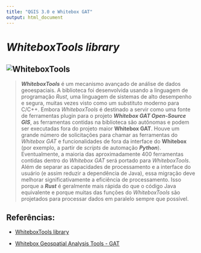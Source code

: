 ```yaml
---
title: "QGIS 3.0 e Whitebox GAT"
output: html_document
---
```


# *WhiteboxTools library*

![WhiteboxTools](/img/whiteboxtoolslogoblue.png)
---
>***WhiteboxTools*** é um mecanismo avançado de análise de dados geoespaciais.
A biblioteca foi desenvolvida usando a linguagem de programação *Rust*, uma linguagem de sistemas de alto desempenho e segura, muitas vezes visto como um substituto moderno para C/C++.
Embora *WhiteboxTools* é destinado a servir como uma fonte de ferramentas plugin para o projeto ***Whitebox GAT Open-Source GIS***, as ferramentas contidas na biblioteca são autônomas e podem ser executadas fora do projeto maior **Whitebox GAT**.
Houve um grande número de solicitações para chamar as ferramentas do *Whitebox GAT* e funcionalidades de fora da interface do **Whitebox** (por exemplo, a partir de *scripts* de automação ***Python***).
Eventualmente, a maioria das aproximadamente 400 ferramentas contidas dentro do *Whitebox GAT* será portado para *WhiteboxTools*.
Além de separar as capacidades de processamento e a interface do usuário (e assim reduzir a dependência de Java), essa migração deve melhorar significativamente a eficiência de processamento.
Isso porque a ***Rust*** é geralmente mais rápida do que o código Java equivalente e porque muitas das funções do *WhiteboxTools* são projetados para processar dados em paralelo sempre que possível.

## Referências:

- [WhiteboxTools library](https://whiteboxgeospatial.wordpress.com/2017/07/10/announcing-the-whiteboxtools-library)

- [Whitebox Geospatial Analysis Tools - GAT](http://www.uoguelph.ca/~hydrogeo/Whitebox)